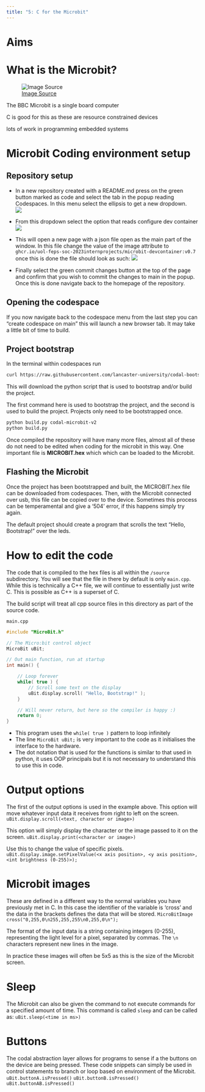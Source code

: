 ```yaml
---
title: "5: C for the Microbit"
---
```


# Aims

# What is the Microbit?
![[Image Source](https://makecode.microbit.org/device)](/img/microbit.png){fig-alt="Diagram labeling the Microbit's different sensors and output options"}

The BBC Microbit is a single board computer 

<!-- ## Why should we use the microbit -->

C is good for this as these are resource constrained devices

lots of work in programming embedded systems


# Microbit Coding environment setup

## Repository setup
- In a new repository created with a README.md press on the green button marked as code and select the tab in the popup reading Codespaces. In this menu select the ellipsis to get a new dropdown.  
![](/img/github_code.png)  

- From this dropdown select the option that reads configure dev container  
![](/img/config-dec-cont.png)

- This will open a new page with a json file open as the main part of the window. In this file change the value of the image attribute to `ghcr.io/uol-feps-soc-2023internprojects/microbit-devcontainer:v0.7` once this is done the file should look as such:
![](/img/devcontainer-json-example.png)

- Finally select the green commit changes button at the top of the page and confirm that you wish to commit the changes to main in the popup. Once this is done navigate back to the homepage of the repository.

## Opening the codespace
If you now navigate back to the codespace menu from the last step you can "create codespace on main" this will launch a new browser tab. It may take a little bit of time to build.

## Project bootstrap
In the terminal within codespaces run   
``` bash
curl https://raw.githubusercontent.com/lancaster-university/codal-bootstrap/main/build.py > build.py
```
This will download the python script that is used to bootstrap and/or build the project.

The first command here is used to bootstrap the project, and the second is used to build the project. Projects only need to be bootstrapped once.
``` default
python build.py codal-microbit-v2
python build.py
```
Once compiled the repository will have many more files, almost all of these do not need to be edited when coding for the microbit in this way. One important file is **MICROBIT.hex** which  which can be loaded to the Microbit.

## Flashing the Microbit
Once the project has been bootstrapped and built, the MICROBIT.hex file can be downloaded from codespaces. Then, with the Microbit connected over usb, this file can be copied over to the device. Sometimes this process can be temperamental and give a '504' error, if this happens simply try again.

The default project should create a program that scrolls the text "Hello, Bootstrap!" over the leds.

# How to edit the code
The code that is compiled to the hex files is all within the `/source` subdirectory. You will see that the file in there by default is only `main.cpp`. While this is technically a C++ file, we will continue to essentially just write C. This is possible as C++ is a superset of C. 

The build script will treat all cpp source files in this directory as part of the source code.

`main.cpp`
``` cpp
#include "MicroBit.h"

// The Micro:bit control object
MicroBit uBit;

// Out main function, run at startup
int main() {

    // Loop forever
    while( true ) {
        // Scroll some text on the display
        uBit.display.scroll( "Hello, Bootstrap!" );
    }

    // Will never return, but here so the compiler is happy :)
    return 0;
}
```
- This program uses the `while( true )` pattern to loop infinitely 
- The line `MicroBit uBit;` is very important to the code as it initialises the interface to the hardware.
- The dot notation that is used for the functions is similar to that used in python, it uses OOP principals but it is not necessary to understand this to use this in code.

# Output options
The first of the output options is used in the example above. This option will move whatever input data it receives from right to left on the screen.
`uBit.display.scroll(<text, character or image>)`

This option will simply display the character or the image passed to it on the screen.
`uBit.display.print(<character or image>)`

Use this to change the value of specific pixels.
`uBit.display.image.setPixelValue(<x axis position>, <y axis position>, <int brightness (0-255)>);`

# Microbit images
These are defined in a different way to the normal variables you have previously met in C. In this case  the identifier of the variable is 'cross' and the data in the brackets defines the data that will be stored.
`MicroBitImage cross("0,255,0\n255,255,255\n0,255,0\n");`

The format of the input data is a string containing integers (0-255), representing the light level for a pixel, separated by commas. The `\n` characters represent new lines in the image. 

In practice these images will often be 5x5 as this is the size of the Microbit screen.

# Sleep
The Microbit can also be given the command to not execute commands for a specified amount of time. This command is called `sleep` and can be called as:
`uBit.sleep(<time in ms>)`

# Buttons
The codal abstraction layer allows for programs to sense if a the buttons on the device are being pressed. These code snippets can simply be used in control statements to branch or loop based on environment of the Microbit.
`uBit.buttonA.isPressed()`
`uBit.buttonB.isPressed()`
`uBit.buttonAB.isPressed()`

<!-- Add examples -->